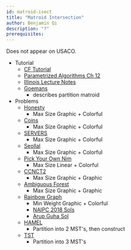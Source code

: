 ```yaml
---
id: matroid-isect
title: "Matroid Intersection"
author: Benjamin Qi
description: "?"
prerequisites:
---
```


<info-block title="Pro Tip">
Does not appear on USACO.
</info-block>

  * Tutorial
    * [CF Tutorial](https://codeforces.com/blog/entry/69287)
    * [Parametrized Algorithms Ch 12](http://parameterized-algorithms.mimuw.edu.pl/parameterized-algorithms.pdf)
    * [Illinois Lecture Notes](https://courses.engr.illinois.edu/cs598csc/sp2010/Lectures/Lecture17.pdf)
    * [Goemans](https://math.mit.edu/~goemans/18438F09/lec13.pdf)
      * describes partition matroid
  * Problems
    * [Honesty](https://www.urionlinejudge.com.br/judge/en/problems/view/2128)
      * Max Size Graphic + Colorful
    * [Coins](https://www.spoj.com/problems/COIN/)
      * Max Size Graphic + Colorful
    * [SERVERS](https://www.codechef.com/problems/SERVERS)
      * Max Size Graphic + Colorful
    * [Seollal](https://codeforces.com/contest/1284/problem/G)
      * Max Size Graphic + Colorful
    * [Pick Your Own Nim](https://codeforces.com/gym/102156/problem/D)
      * Max Size Linear + Colorful
    * [CCNCT2](https://www.codechef.com/problems/CNNCT2)
      * Max Size Graphic + Graphic
    * [Ambiguous Forest](https://onlinejudge.org/index.php?option=com_onlinejudge&Itemid=8&page=show_problem&problem=3080)
      * Max Size Graphic + Graphic
    * [Rainbow Graph](https://open.kattis.com/problems/rainbowgraph)
      * Min Weight Graphic + Colorful
      * [NAIPC 2018 Sols](http://serjudging.vanb.org/?p=1165)
      * [Arup Guha Sol](http://www.cs.ucf.edu/~dmarino/progcontests/mysols/northamerica/2018/g.java)
    * [HAMEL](https://www.codechef.com/problems/HAMEL)
      * Partition into 2 MST's, then construct
    * [TST](https://dmoj.ca/problem/dmopc19c3p6)
      * Partition into 3 MST's
